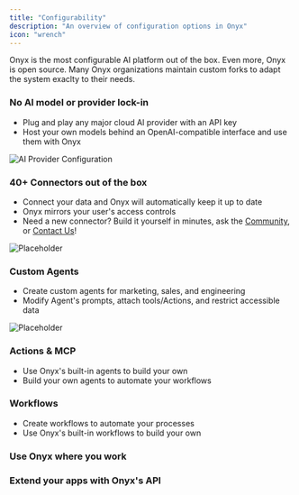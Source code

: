 ```yaml
---
title: "Configurability"
description: "An overview of configuration options in Onyx"
icon: "wrench"
---
```


Onyx is the most configurable AI platform out of the box.
Even more, Onyx is open source. Many Onyx organizations maintain custom forks to adapt the system exaclty to their needs.

### No AI model or provider lock-in
- Plug and play any major cloud AI provider with an API key
- Host your own models behind an OpenAI-compatible interface and use them with Onyx

![AI Provider Configuration](/assets/overview/PLACEHOLDER3.png)

### 40+ Connectors out of the box
- Connect your data and Onyx will automatically keep it up to date
- Onyx mirrors your user's access controls
- Need a new connector? Build it yourself in minutes, ask the [Community](https://github.com/onyx-dot-app/onyx/discussions), or [Contact Us](/contact_us)!

![Placeholder](/assets/overview/GENERIC_PLACEHOLDER.png)

### Custom Agents
- Create custom agents for marketing, sales, and engineering
- Modify Agent's prompts, attach tools/Actions, and restrict accessible data

![Placeholder](/assets/overview/GENERIC_PLACEHOLDER.png)

### Actions & MCP
- Use Onyx's built-in agents to build your own
- Build your own agents to automate your workflows

### Workflows
- Create workflows to automate your processes
- Use Onyx's built-in workflows to build your own



### Use Onyx where you work

### Extend your apps with Onyx's API
